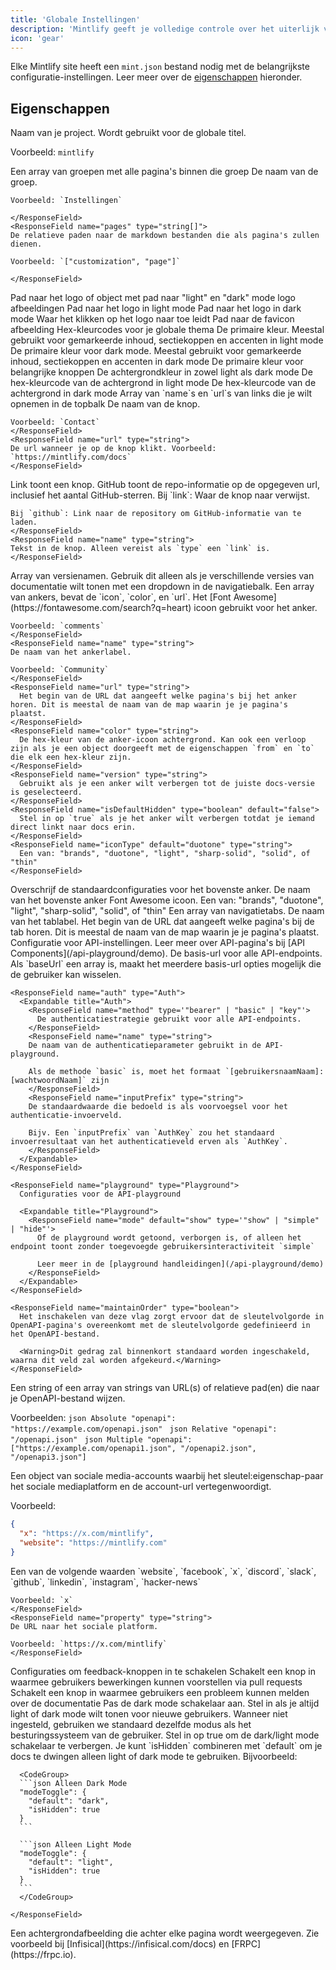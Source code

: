 ```yaml
---
title: 'Globale Instellingen'
description: 'Mintlify geeft je volledige controle over het uiterlijk van je documentatie via het mint.json bestand'
icon: 'gear'
---
```


Elke Mintlify site heeft een `mint.json` bestand nodig met de belangrijkste configuratie-instellingen. Leer meer over de [eigenschappen](#properties) hieronder.

## Eigenschappen

<ResponseField name="name" type="string" required>
Naam van je project. Wordt gebruikt voor de globale titel.

Voorbeeld: `mintlify`

</ResponseField>

<ResponseField name="navigation" type="Navigation[]" required>
  Een array van groepen met alle pagina's binnen die groep
  <Expandable title="Navigation">
    <ResponseField name="group" type="string">
    De naam van de groep.

    Voorbeeld: `Instellingen`

    </ResponseField>
    <ResponseField name="pages" type="string[]">
    De relatieve paden naar de markdown bestanden die als pagina's zullen dienen.

    Voorbeeld: `["customization", "page"]`

    </ResponseField>

  </Expandable>
</ResponseField>

<ResponseField name="logo" type="string or object">
  Pad naar het logo of object met pad naar "light" en "dark" mode logo afbeeldingen
  <Expandable title="Logo">
    <ResponseField name="light" type="string">
      Pad naar het logo in light mode
    </ResponseField>
    <ResponseField name="dark" type="string">
      Pad naar het logo in dark mode
    </ResponseField>
    <ResponseField name="href" type="string" default="/">
      Waar het klikken op het logo naar toe leidt
    </ResponseField>
  </Expandable>
</ResponseField>

<ResponseField name="favicon" type="string">
  Pad naar de favicon afbeelding
</ResponseField>

<ResponseField name="colors" type="Colors">
  Hex-kleurcodes voor je globale thema
  <Expandable title="Colors">
    <ResponseField name="primary" type="string" required>
      De primaire kleur. Meestal gebruikt voor gemarkeerde inhoud, sectiekoppen en accenten in light mode
    </ResponseField>
    <ResponseField name="light" type="string">
      De primaire kleur voor dark mode. Meestal gebruikt voor gemarkeerde inhoud, sectiekoppen en accenten in dark mode
    </ResponseField>
    <ResponseField name="dark" type="string">
      De primaire kleur voor belangrijke knoppen
    </ResponseField>
    <ResponseField name="background" type="object">
      De achtergrondkleur in zowel light als dark mode
      <Expandable title="Object">
        <ResponseField name="light" type="string" required>
          De hex-kleurcode van de achtergrond in light mode
        </ResponseField>
        <ResponseField name="dark" type="string" required>
          De hex-kleurcode van de achtergrond in dark mode
        </ResponseField>
      </Expandable>
    </ResponseField>
  </Expandable>
</ResponseField>

<ResponseField name="topbarLinks" type="TopbarLink[]">
  Array van `name`s en `url`s van links die je wilt opnemen in de topbalk
  <Expandable title="TopbarLink">
    <ResponseField name="name" type="string">
    De naam van de knop.

    Voorbeeld: `Contact`
    </ResponseField>
    <ResponseField name="url" type="string">
    De url wanneer je op de knop klikt. Voorbeeld: `https://mintlify.com/docs`
    </ResponseField>

  </Expandable>
</ResponseField>

<ResponseField name="topbarCtaButton" type="Call to Action">
  <Expandable title="Topbar Call to Action">
    <ResponseField name="type" type={'"link" or "github"'} default="link">
    Link toont een knop. GitHub toont de repo-informatie op de opgegeven url, inclusief het aantal GitHub-sterren.
    </ResponseField>
    <ResponseField name="url" type="string">
    Bij `link`: Waar de knop naar verwijst.
    
    Bij `github`: Link naar de repository om GitHub-informatie van te laden.
    </ResponseField>
    <ResponseField name="name" type="string">
    Tekst in de knop. Alleen vereist als `type` een `link` is.
    </ResponseField>

  </Expandable>
</ResponseField>

<ResponseField name="versions" type="string[]">
  Array van versienamen. Gebruik dit alleen als je verschillende versies van documentatie wilt tonen met een dropdown in de navigatiebalk.
</ResponseField>

<ResponseField name="anchors" type="Anchor[]">
  Een array van ankers, bevat de `icon`, `color`, en `url`.
  <Expandable title="Anchor">
    <ResponseField name="icon" type="string">
    Het [Font Awesome](https://fontawesome.com/search?q=heart) icoon gebruikt voor het anker.

    Voorbeeld: `comments`
    </ResponseField>
    <ResponseField name="name" type="string">
    De naam van het ankerlabel.

    Voorbeeld: `Community`
    </ResponseField>
    <ResponseField name="url" type="string">
      Het begin van de URL dat aangeeft welke pagina's bij het anker horen. Dit is meestal de naam van de map waarin je je pagina's plaatst.
    </ResponseField>
    <ResponseField name="color" type="string">
      De hex-kleur van de anker-icoon achtergrond. Kan ook een verloop zijn als je een object doorgeeft met de eigenschappen `from` en `to` die elk een hex-kleur zijn.
    </ResponseField>
    <ResponseField name="version" type="string">
      Gebruikt als je een anker wilt verbergen tot de juiste docs-versie is geselecteerd.
    </ResponseField>
    <ResponseField name="isDefaultHidden" type="boolean" default="false">
      Stel in op `true` als je het anker wilt verbergen totdat je iemand direct linkt naar docs erin.
    </ResponseField>
    <ResponseField name="iconType" default="duotone" type="string">
      Een van: "brands", "duotone", "light", "sharp-solid", "solid", of "thin"
    </ResponseField>

  </Expandable>
</ResponseField>

<ResponseField name="topAnchor" type="Object">
  Overschrijf de standaardconfiguraties voor het bovenste anker.
  <Expandable title="Object">
    <ResponseField name="name" default="Documentation" type="string">
      De naam van het bovenste anker
    </ResponseField>
    <ResponseField name="icon" default="book-open" type="string">
      Font Awesome icoon.
    </ResponseField>
    <ResponseField name="iconType" default="duotone" type="string">
      Een van: "brands", "duotone", "light", "sharp-solid", "solid", of "thin"
    </ResponseField>
  </Expandable>
</ResponseField>

<ResponseField name="tabs" type="Tabs[]">
  Een array van navigatietabs.
  <Expandable title="Tabs">
    <ResponseField name="name" type="string">
      De naam van het tablabel.
    </ResponseField>
    <ResponseField name="url" type="string">
      Het begin van de URL dat aangeeft welke pagina's bij de tab horen. Dit is meestal de naam van de map waarin je je pagina's plaatst.
    </ResponseField>
  </Expandable>
</ResponseField>

<ResponseField name="api" type="API">
  Configuratie voor API-instellingen. Leer meer over API-pagina's bij [API Components](/api-playground/demo).
  <Expandable title="API">
    <ResponseField name="baseUrl" type="string">
      De basis-url voor alle API-endpoints. Als `baseUrl` een array is, maakt het meerdere basis-url opties mogelijk die de gebruiker kan wisselen.
    </ResponseField>

    <ResponseField name="auth" type="Auth">
      <Expandable title="Auth">
        <ResponseField name="method" type='"bearer" | "basic" | "key"'>
          De authenticatiestrategie gebruikt voor alle API-endpoints.
        </ResponseField>
        <ResponseField name="name" type="string">
        De naam van de authenticatieparameter gebruikt in de API-playground.

        Als de methode `basic` is, moet het formaat `[gebruikersnaamNaam]:[wachtwoordNaam]` zijn
        </ResponseField>
        <ResponseField name="inputPrefix" type="string">
        De standaardwaarde die bedoeld is als voorvoegsel voor het authenticatie-invoerveld.

        Bijv. Een `inputPrefix` van `AuthKey` zou het standaard invoerresultaat van het authenticatieveld erven als `AuthKey`.
        </ResponseField>
      </Expandable>
    </ResponseField>

    <ResponseField name="playground" type="Playground">
      Configuraties voor de API-playground

      <Expandable title="Playground">
        <ResponseField name="mode" default="show" type='"show" | "simple" | "hide"'>
          Of de playground wordt getoond, verborgen is, of alleen het endpoint toont zonder toegevoegde gebruikersinteractiviteit `simple`

          Leer meer in de [playground handleidingen](/api-playground/demo)
        </ResponseField>
      </Expandable>
    </ResponseField>

    <ResponseField name="maintainOrder" type="boolean">
      Het inschakelen van deze vlag zorgt ervoor dat de sleutelvolgorde in OpenAPI-pagina's overeenkomt met de sleutelvolgorde gedefinieerd in het OpenAPI-bestand.

      <Warning>Dit gedrag zal binnenkort standaard worden ingeschakeld, waarna dit veld zal worden afgekeurd.</Warning>
    </ResponseField>

  </Expandable>
</ResponseField>

<ResponseField name="openapi" type="string | string[]">
  Een string of een array van strings van URL(s) of relatieve pad(en) die naar je OpenAPI-bestand wijzen.
  
  Voorbeelden:
  <CodeGroup>
    ```json Absolute
    "openapi": "https://example.com/openapi.json"
    ```
    ```json Relative
    "openapi": "/openapi.json"
    ```
    ```json Multiple
    "openapi": ["https://example.com/openapi1.json", "/openapi2.json", "/openapi3.json"]
    ```
  </CodeGroup>

</ResponseField>

<ResponseField name="footerSocials" type="FooterSocials">
  Een object van sociale media-accounts waarbij het sleutel:eigenschap-paar het sociale mediaplatform en de account-url vertegenwoordigt.
  
  Voorbeeld: 
  ```json
  {
    "x": "https://x.com/mintlify",
    "website": "https://mintlify.com"
  }
  ```
  <Expandable title="FooterSocials">
    <ResponseField name="[key]" type="string">
    Een van de volgende waarden `website`, `facebook`, `x`, `discord`, `slack`, `github`, `linkedin`, `instagram`, `hacker-news`
    
    Voorbeeld: `x`
    </ResponseField>
    <ResponseField name="property" type="string">
    De URL naar het sociale platform.
    
    Voorbeeld: `https://x.com/mintlify`
    </ResponseField>
  </Expandable>
</ResponseField>

<ResponseField name="feedback" type="Feedback">
  Configuraties om feedback-knoppen in te schakelen

  <Expandable title="Feedback">
    <ResponseField name="suggestEdit" type="boolean" default="false">
    Schakelt een knop in waarmee gebruikers bewerkingen kunnen voorstellen via pull requests
    </ResponseField>
    <ResponseField name="raiseIssue" type="boolean" default="false">
    Schakelt een knop in waarmee gebruikers een probleem kunnen melden over de documentatie
    </ResponseField>
  </Expandable>
</ResponseField>

<ResponseField name="modeToggle" type="ModeToggle">
  Pas de dark mode schakelaar aan.
  <Expandable title="ModeToggle">
    <ResponseField name="default" type={'"light" or "dark"'}>
      Stel in als je altijd light of dark mode wilt tonen voor nieuwe gebruikers. Wanneer niet ingesteld, gebruiken we standaard dezelfde modus als het besturingssysteem van de gebruiker.
    </ResponseField>
    <ResponseField name="isHidden" type="boolean" default="false">
      Stel in op true om de dark/light mode schakelaar te verbergen. Je kunt `isHidden` combineren met `default` om je docs te dwingen alleen light of dark mode te gebruiken. Bijvoorbeeld:
      
      <CodeGroup>
      ```json Alleen Dark Mode
      "modeToggle": {
        "default": "dark",
        "isHidden": true
      }
      ```

      ```json Alleen Light Mode
      "modeToggle": {
        "default": "light",
        "isHidden": true
      }
      ```
      </CodeGroup>

    </ResponseField>

  </Expandable>
</ResponseField>

<ResponseField name="backgroundImage" type="string">
  Een achtergrondafbeelding die achter elke pagina wordt weergegeven. Zie voorbeeld bij
  [Infisical](https://infisical.com/docs) en [FRPC](https://frpc.io).
</ResponseField>